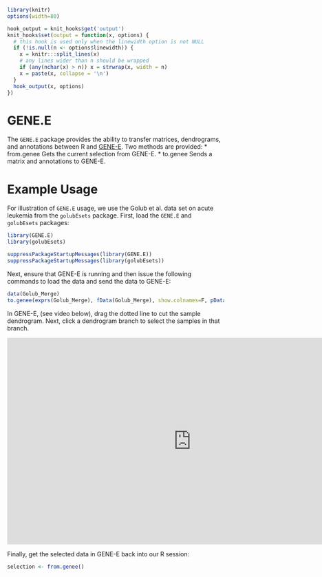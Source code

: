 <!--
%\VignetteEngine{knitr::knitr}
%\VignetteIndexEntry{GENE.E Overview}
-->

```{r setup, echo=FALSE, warn=FALSE}
library(knitr)
options(width=80)
```
```{r wrap-hook, echo=FALSE}
hook_output = knit_hooks$get('output')
knit_hooks$set(output = function(x, options) {
  # this hook is used only when the linewidth option is not NULL
  if (!is.null(n <- options$linewidth)) {
    x = knitr:::split_lines(x)
    # any lines wider than n should be wrapped
    if (any(nchar(x) > n)) x = strwrap(x, width = n)
    x = paste(x, collapse = '\n')
  }
  hook_output(x, options)
})
```

# GENE.E

The `GENE.E` package provides the ability to transfer matrices, dendrograms, and annotations between R and [GENE-E](www.broadinstitute.org/cancer/software/GENE-E/). Two methods are provided:
*	from.genee Gets the current selection from GENE-E.
*	to.genee Sends a matrix and annotations to GENE-E.

# Example Usage

For illustration of `GENE.E` usage, we use the Golub et al. data
set on acute leukemia from the `golubEsets` package. First, load the `GENE.E` and `golubEsets` packages:

```{r library_GENE.E_fake, eval=FALSE}
library(GENE.E)
library(golubEsets) 
```
```{r library_GENE.E_real, warn=FALSE, echo=FALSE, results="hide"}
suppressPackageStartupMessages(library(GENE.E))
suppressPackageStartupMessages(library(golubEsets))
```
Next, ensure that GENE-E is running and then issue the following commands to load the data and send the data to GENE-E:

```{r}
data(Golub_Merge) 
to.genee(exprs(Golub_Merge), fData(Golub_Merge), show.colnames=F, pData(Golub_Merge)[,c('Gender', 'ALL.AML')], column.hclust=hclust(dist(t(exprs(Golub_Merge)))))
```

In GENE-E, (see video below), drag the dotted line to cut the sample dendrogram. Next, click a dendrogram branch to select the samples in that branch. 

<iframe width="853" height="480" src="http://www.youtube.com/embed/z_CUlLlkmGI?rel=0" frameborder="0" allowfullscreen></iframe>

Finally, get the selected data in GENE-E back into our R session:

```{r}
selection <- from.genee()
```